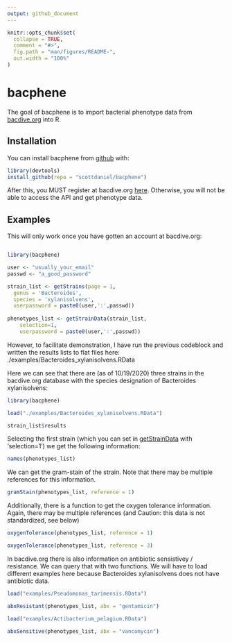 ```yaml
---
output: github_document
---
```


<!-- README.md is generated from README.Rmd. Please edit that file -->

```r
knitr::opts_chunk$set(
  collapse = TRUE,
  comment = "#>",
  fig.path = "man/figures/README-",
  out.width = "100%"
)
```

# bacphene

<!-- badges: start -->
<!-- badges: end -->

The goal of bacphene is to import bacterial phenotype data from [bacdive.org](https://bacdive.dsmz.de/) into R.

## Installation

You can install bacphene from [github](https://github.com/scottdaniel/bacphene) with:

``` r
library(devtools)
install_github(repo = "scottdaniel/bacphene")
```

After this, you MUST register at bacdive.org [here](https://bacdive.dsmz.de/api/bacdive/registration/register/). Otherwise, you will not be able to access the API and get phenotype data. 

## Examples

This will only work once you have gotten an account at bacdive.org:

``` r

library(bacphene)

user <- "usually_your_email"
passwd <- "a_good_password"

strain_list <- getStrains(page = 1, 
  genus = 'Bacteroides', 
  species = 'xylanisolvens', 
  userpassword = paste0(user,':',passwd))
  
phenotypes_list <- getStrainData(strain_list,
    selection=1,
    userpassword = paste0(user,':',passwd))

```

However, to facilitate demonstration, I have run the previous codeblock and written the results lists to flat files here:
./examples/Bacteroides_xylanisolvens.RData

Here we can see that there are (as of 10/19/2020) three strains in the bacdive.org database with the species designation of Bacteroides xylanisolvens:


```r

library(bacphene)

load("./examples/Bacteroides_xylanisolvens.RData")

strain_list$results

```

Selecting the first strain (which you can set in [getStrainData](https://github.com/scottdaniel/bacphene/blob/master/R/bacPhene.R) with 'selection=1') we get the following information:

```r

names(phenotypes_list)

```

We can get the gram-stain of the strain. Note that there may be multiple references for this information.

```r

gramStain(phenotypes_list, reference = 1)

```

Additionally, there is a function to get the oxygen tolerance information. Again, there may be multiple references (and Caution: this data is not standardized, see below)

```r

oxygenTolerance(phenotypes_list, reference = 1)

oxygenTolerance(phenotypes_list, reference = 3)

```

In bacdive.org there is also information on antibiotic sensistivey / resistance. We can query that with two functions. We will have to load different examples here because Bacteroides xylanisolvens does not have antibiotic data.

```r

load("examples/Pseudomonas_tarimensis.RData")

abxResistant(phenotypes_list, abx = "gentamicin")

```

```r

load("examples/Actibacterium_pelagium.RData")

abxSensitive(phenotypes_list, abx = "vancomycin")

```

